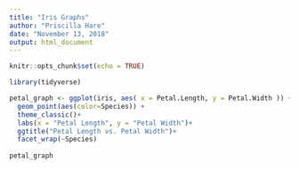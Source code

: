 ```yaml
---
title: "Iris Graphs"
author: "Priscilla Hare"
date: "November 13, 2018"
output: html_document
---
```


```r
knitr::opts_chunk$set(echo = TRUE)
```

```r
library(tidyverse)
```

```r
petal_graph <- ggplot(iris, aes( x = Petal.Length, y = Petal.Width )) +
  geom_point(aes(color=Species)) +
  theme_classic()+
  labs(x = "Petal Length", y = "Petal Width")+
  ggtitle("Petal Length vs. Petal Width")+
  facet_wrap(~Species)
  
petal_graph


```

